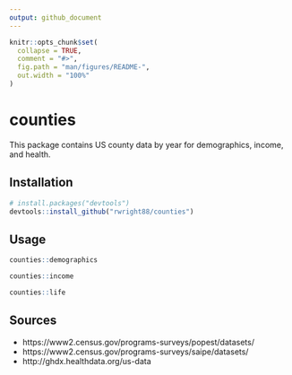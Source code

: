 ```yaml
---
output: github_document
---
```


<!-- README.md is generated from README.Rmd. Please edit that file -->

```r
knitr::opts_chunk$set(
  collapse = TRUE,
  comment = "#>",
  fig.path = "man/figures/README-",
  out.width = "100%"
)
```

# counties

This package contains US county data by year for demographics, income, and health.

## Installation

``` r
# install.packages("devtools")
devtools::install_github("rwright88/counties")
```

## Usage

```r
counties::demographics
```

```r
counties::income
```

```r
counties::life
```

## Sources

- https://www2.census.gov/programs-surveys/popest/datasets/
- https://www2.census.gov/programs-surveys/saipe/datasets/
- http://ghdx.healthdata.org/us-data
